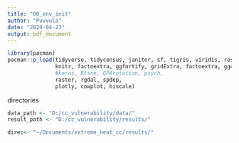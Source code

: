 ```yaml
---
title: "00_env_init"
author: "Puvvula"
date: "2024-04-23"
output: pdf_document
---
```


```r
library(pacman)
pacman::p_load(tidyverse, tidycensus, janitor, sf, tigris, viridis, reshape2, 
               knitr, factoextra, ggfortify, gridExtra, factoextra, ggcorrplot,
               #keras, Rtsne, GPArotation, psych,
               raster, rgdal, spdep,
               plotly, cowplot, biscale)
```

directories
```r
data_path <- "D:/cc_vulnerability/data/"
result_path <- "D:/cc_vulnerability/results/"

direc<- "~/Documents/extreme_heat_cc/results/"
```

